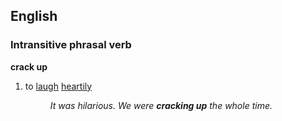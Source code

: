==English==
===Intransitive phrasal verb===
'''crack up'''
#{{idiom}} to [[laugh]] [[heartily]]  
#:''It was hilarious.  We were '''cracking up''' the whole time.''